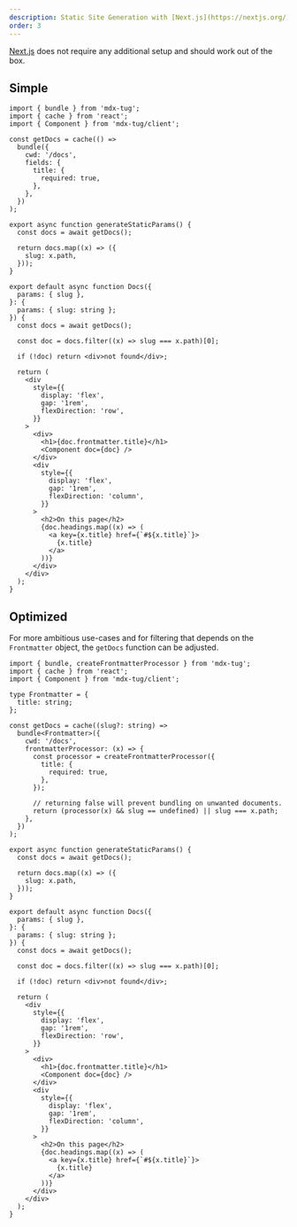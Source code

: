```yaml
---
description: Static Site Generation with [Next.js](https://nextjs.org/)
order: 3
---
```


[Next.js](https://nextjs.org/) does not require any additional setup and should work out of the box.

## Simple

```tsx
import { bundle } from 'mdx-tug';
import { cache } from 'react';
import { Component } from 'mdx-tug/client';

const getDocs = cache(() =>
  bundle({
    cwd: '/docs',
    fields: {
      title: {
        required: true,
      },
    },
  })
);

export async function generateStaticParams() {
  const docs = await getDocs();

  return docs.map((x) => ({
    slug: x.path,
  }));
}

export default async function Docs({
  params: { slug },
}: {
  params: { slug: string };
}) {
  const docs = await getDocs();

  const doc = docs.filter((x) => slug === x.path)[0];

  if (!doc) return <div>not found</div>;

  return (
    <div
      style={{
        display: 'flex',
        gap: '1rem',
        flexDirection: 'row',
      }}
    >
      <div>
        <h1>{doc.frontmatter.title}</h1>
        <Component doc={doc} />
      </div>
      <div
        style={{
          display: 'flex',
          gap: '1rem',
          flexDirection: 'column',
        }}
      >
        <h2>On this page</h2>
        {doc.headings.map((x) => (
          <a key={x.title} href={`#${x.title}`}>
            {x.title}
          </a>
        ))}
      </div>
    </div>
  );
}
```

## Optimized

For more ambitious use-cases and for filtering that depends on the `Frontmatter` object, the `getDocs` function can be adjusted.

```tsx
import { bundle, createFrontmatterProcessor } from 'mdx-tug';
import { cache } from 'react';
import { Component } from 'mdx-tug/client';

type Frontmatter = {
  title: string;
};

const getDocs = cache((slug?: string) =>
  bundle<Frontmatter>({
    cwd: '/docs',
    frontmatterProcessor: (x) => {
      const processor = createFrontmatterProcessor({
        title: {
          required: true,
        },
      });

      // returning false will prevent bundling on unwanted documents.
      return (processor(x) && slug == undefined) || slug === x.path;
    },
  })
);

export async function generateStaticParams() {
  const docs = await getDocs();

  return docs.map((x) => ({
    slug: x.path,
  }));
}

export default async function Docs({
  params: { slug },
}: {
  params: { slug: string };
}) {
  const docs = await getDocs();

  const doc = docs.filter((x) => slug === x.path)[0];

  if (!doc) return <div>not found</div>;

  return (
    <div
      style={{
        display: 'flex',
        gap: '1rem',
        flexDirection: 'row',
      }}
    >
      <div>
        <h1>{doc.frontmatter.title}</h1>
        <Component doc={doc} />
      </div>
      <div
        style={{
          display: 'flex',
          gap: '1rem',
          flexDirection: 'column',
        }}
      >
        <h2>On this page</h2>
        {doc.headings.map((x) => (
          <a key={x.title} href={`#${x.title}`}>
            {x.title}
          </a>
        ))}
      </div>
    </div>
  );
}
```

